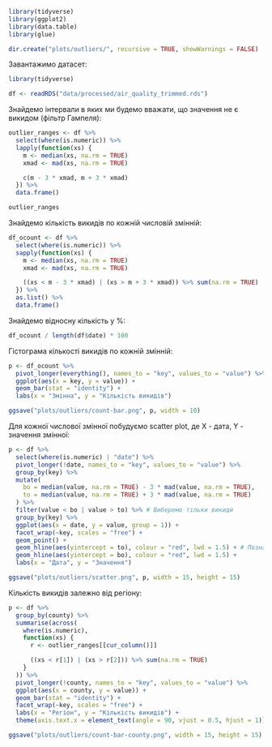```r
library(tidyverse)
library(ggplot2)
library(data.table)
library(glue)

dir.create("plots/outliers/", recursive = TRUE, showWarnings = FALSE)
```

Завантажимо датасет:

```r
library(tidyverse)

df <- readRDS("data/processed/air_quality_trimmed.rds")
```

Знайдемо інтервали в яких ми будемо вважати, що значення не є викидом (фільтр Гампеля):

```r
outlier_ranges <- df %>%
  select(where(is.numeric)) %>%
  lapply(function(xs) {
    m <- median(xs, na.rm = TRUE)
    xmad <- mad(xs, na.rm = TRUE)

    c(m - 3 * xmad, m + 3 * xmad)
  }) %>%
  data.frame()

outlier_ranges
```

Знайдемо кількість викидів по кожній числовій змінній:

```r
df_ocount <- df %>%
  select(where(is.numeric)) %>%
  sapply(function(xs) {
    m <- median(xs, na.rm = TRUE)
    xmad <- mad(xs, na.rm = TRUE)

    ((xs < m - 3 * xmad) | (xs > m + 3 * xmad)) %>% sum(na.rm = TRUE)
  }) %>%
  as.list() %>%
  data.frame()
```

Знайдемо відносну кількість у %:

```r
df_ocount / length(df$date) * 100
```

Гістограма кількості викидів по кожній змінній:

```r
p <- df_ocount %>%
  pivot_longer(everything(), names_to = "key", values_to = "value") %>%
  ggplot(aes(x = key, y = value)) +
  geom_bar(stat = "identity") +
  labs(x = "Змінна", y = "Кількість викидів")

ggsave("plots/outliers/count-bar.png", p, width = 10)
```

Для кожної числової змінної побудуємо scatter plot, де X - дата, Y - значення змінної:

```r
p <- df %>%
  select(where(is.numeric) | "date") %>%
  pivot_longer(!date, names_to = "key", values_to = "value") %>%
  group_by(key) %>%
  mutate(
    bo = median(value, na.rm = TRUE) - 3 * mad(value, na.rm = TRUE),
    to = median(value, na.rm = TRUE) + 3 * mad(value, na.rm = TRUE)
  ) %>%
  filter(value < bo | value > to) %>% # Виберемо тільки викиди
  group_by(key) %>%
  ggplot(aes(x = date, y = value, group = 1)) +
  facet_wrap(~key, scales = "free") +
  geom_point() +
  geom_hline(aes(yintercept = to), colour = "red", lwd = 1.5) + # Позначемо лінії відсічення
  geom_hline(aes(yintercept = bo), colour = "red", lwd = 1.5) +
  labs(x = "Дата", y = "Значення")

ggsave("plots/outliers/scatter.png", p, width = 15, height = 15)
```

Кількість викидів залежно від регіону:

```r
p <- df %>%
  group_by(county) %>%
  summarise(across(
    where(is.numeric),
    function(xs) {
      r <- outlier_ranges[[cur_column()]]

      ((xs < r[1]) | (xs > r[2])) %>% sum(na.rm = TRUE)
    }
  )) %>%
  pivot_longer(!county, names_to = "key", values_to = "value") %>%
  ggplot(aes(x = county, y = value)) +
  geom_bar(stat = "identity") +
  facet_wrap(~key, scales = "free") +
  labs(x = "Регіон", y = "Кількість викидів") +
  theme(axis.text.x = element_text(angle = 90, vjust = 0.5, hjust = 1))

ggsave("plots/outliers/count-bar-county.png", width = 15, height = 15)
```